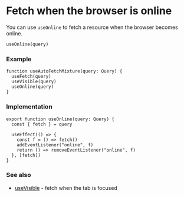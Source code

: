 # Fetch when the browser is online

You can use `useOnline` to fetch a resource when the browser becomes online.

```tsx
useOnline(query) 
```

### Example

```tsx
function useAutoFetchMixture(query: Query) {
  useFetch(query)
  useVisible(query)
  useOnline(query)
}
```

### Implementation

```tsx
export function useOnline(query: Query) {
  const { fetch } = query

  useEffect(() => {
    const f = () => fetch()
    addEventListener("online", f)
    return () => removeEventListener("online", f)
  }, [fetch])
}
```

### See also

- [useVisible](/features/use-visible) - fetch when the tab is focused